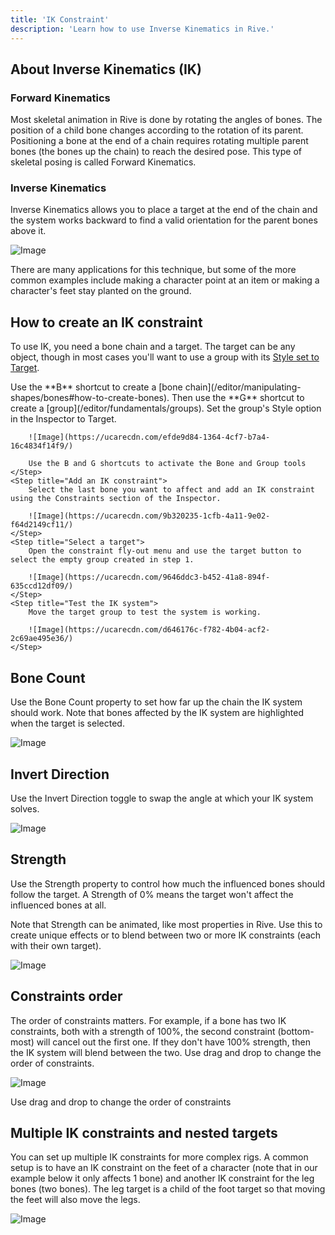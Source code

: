 ```yaml
---
title: 'IK Constraint'
description: 'Learn how to use Inverse Kinematics in Rive.'
---
```



## About Inverse Kinematics (IK) 

<YouTube id="8FK5E5WBUpM" />

### Forward Kinematics 

Most skeletal animation in Rive is done by rotating the angles of bones. The position of a child bone changes according to the rotation of its parent. Positioning a bone at the end of a chain requires rotating multiple parent bones (the bones up the chain) to reach the desired pose. This type of skeletal posing is called Forward Kinematics.

### Inverse Kinematics 

Inverse Kinematics allows you to place a target at the end of the chain and the system works backward to find a valid orientation for the parent bones above it.

![Image](https://ucarecdn.com/ffcfbb2c-ad3a-49d4-a4ef-ec83a7e2780c/)

There are many applications for this technique, but some of the more common examples include making a character point at an item or making a character's feet stay planted on the ground.

## How to create an IK constraint 

To use IK, you need a bone chain and a target. The target can be any object, though in most cases you'll want to use a group with its [Style set to Target](/editor/fundamentals/groups#group-style).

<Steps>
    <Step title="Create a bone chain and a target">
        Use the **B** shortcut to create a [bone chain](/editor/manipulating-shapes/bones#how-to-create-bones). Then use the **G** shortcut to create a [group](/editor/fundamentals/groups). Set the group's Style option in the Inspector to Target.

        ![Image](https://ucarecdn.com/efde9d84-1364-4cf7-b7a4-16c4834f14f9/)

        Use the B and G shortcuts to activate the Bone and Group tools
    </Step>
    <Step title="Add an IK constraint">
        Select the last bone you want to affect and add an IK constraint using the Constraints section of the Inspector.

        ![Image](https://ucarecdn.com/9b320235-1cfb-4a11-9e02-f64d2149cf11/)
    </Step>
    <Step title="Select a target">
        Open the constraint fly-out menu and use the target button to select the empty group created in step 1.

        ![Image](https://ucarecdn.com/9646ddc3-b452-41a8-894f-635ccd12df09/)
    </Step>
    <Step title="Test the IK system">
        Move the target group to test the system is working.

        ![Image](https://ucarecdn.com/d646176c-f782-4b04-acf2-2c69ae495e36/)
    </Step>
</Steps>

## Bone Count 

Use the Bone Count property to set how far up the chain the IK system should work. Note that bones affected by the IK system are highlighted when the target is selected.

![Image](https://ucarecdn.com/de7b0c48-49b2-4c6b-8935-1530fef7bffa/)

## Invert Direction 

Use the Invert Direction toggle to swap the angle at which your IK system solves.

![Image](https://ucarecdn.com/c25849b6-b06f-4bd4-a921-fa16fa8de3a9/)

## Strength 

Use the Strength property to control how much the influenced bones should follow the target. A Strength of 0% means the target won't affect the influenced bones at all.

Note that Strength can be animated, like most properties in Rive. Use this to create unique effects or to blend between two or more IK constraints (each with their own target).

![Image](https://ucarecdn.com/b6d8a9bf-c604-4f91-86fe-1c1223aedd89/)

## Constraints order 

The order of constraints matters. For example, if a bone has two IK constraints, both with a strength of 100%, the second constraint (bottom-most) will cancel out the first one. If they don't have 100% strength, then the IK system will blend between the two. Use drag and drop to change the order of constraints.

![Image](https://ucarecdn.com/4751a9cd-f2c8-4b4a-9043-bd71276315f6/)

Use drag and drop to change the order of constraints

## Multiple IK constraints and nested targets 

You can set up multiple IK constraints for more complex rigs. A common setup is to have an IK constraint on the feet of a character (note that in our example below it only affects 1 bone) and another IK constraint for the leg bones (two bones). The leg target is a child of the foot target so that moving the feet will also move the legs.

![Image](https://ucarecdn.com/553313ae-136c-456f-9a72-d756904fa823/)